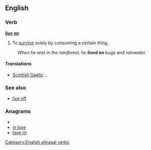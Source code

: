 ==English==

===Verb===
'''[[live]] [[on]]'''

# {{idiom}} To [[survive]] solely by consuming a certain thing.
:''When he was in the rainforest, he '''lived on''' bugs and rainwater.''

====Translations====
{{trans-top|survive by consuming certain thing}}
* [[Scottish Gaelic]]: {{t|gd|thig suas air|xs=Scottish Gaelic}}, {{t|gd|thig beò air|xs=Scottish Gaelic}}
{{trans-mid}}
{{trans-bottom}}

===See also===
*[[live off]]

===Anagrams===
* {{alphagram|eilnov}}
* [[in love#English|in love]]
* [[love-in#English|love-in]]

[[Category:English phrasal verbs]]